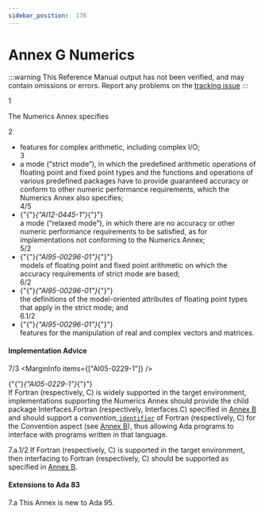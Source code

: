 ```yaml
---
sidebar_position:  178
---
```


# Annex G Numerics

:::warning
This Reference Manual output has not been verified,
and may contain omissions or errors.
Report any problems on the [tracking issue](https://github.com/ada-lang-io/ada-lang-io/issues/20)
:::


<MarginText>1</MarginText>
<p>The Numerics Annex specifies <br /></p>

<MarginText>2</MarginText>
<ul>
<li>features for complex arithmetic, including complex I/O;<br /></li>
<MarginText>3</MarginText>
<li>a mode (&ldquo;strict mode&rdquo;), in which the predefined arithmetic operations of floating point and fixed point types and the functions and operations of various predefined packages have to provide guaranteed accuracy or conform to other numeric performance requirements, which the Numerics Annex also specifies;<br /></li>
<MarginText>4/5</MarginText>
<MarginInfo items={["AI12-0445-1"]} />
<li>{"{"}<em>{"AI12-0445-1"}</em>{"}"} <br />a mode (&ldquo;relaxed mode&rdquo;), in which there are no accuracy or other numeric performance requirements to  be satisfied, as for implementations not conforming to the Numerics Annex;<br /></li>
<MarginText>5/2</MarginText>
<MarginInfo items={["AI95-00296-01"]} />
<li>{"{"}<em>{"AI95-00296-01"}</em>{"}"} <br />models of floating point and fixed point arithmetic on which the accuracy requirements of strict mode are based;<br /></li>
<MarginText>6/2</MarginText>
<MarginInfo items={["AI95-00296-01"]} />
<li>{"{"}<em>{"AI95-00296-01"}</em>{"}"} <br />the definitions of the model-oriented attributes of floating point types that apply in the strict mode; and<br /></li>
<MarginText>6.1/2</MarginText>
<MarginInfo items={["AI95-00296-01"]} />
<li>{"{"}<em>{"AI95-00296-01"}</em>{"}"} <br />features for the manipulation of real and complex vectors and matrices. <br /></li>
</ul>

#### Implementation Advice

<MarginText>7/3</MarginText>
<MarginInfo items={["AI05-0229-1"]} />
<p>{"{"}<em>{"AI05-0229-1"}</em>{"}"} <br />If Fortran (respectively, C) is widely supported in the target environment, implementations supporting the Numerics Annex should provide the child package Interfaces.Fortran (respectively, Interfaces.C) specified in <a href="../AA-B/">Annex B</a> and should support a <em>convention_</em><code><a href="../AA-2/AA-2.3#S0002">identifier</a></code> of Fortran (respectively, C) for the Convention aspect (see <a href="../AA-B/">Annex B</a>), thus allowing Ada programs to interface with programs written in that language. <br /></p>

<MarginText>7.a.1/2</MarginText>
<Admonition type="aarm" aarm="implementation-advice" title="Implementation Advice">
<strong></strong>If Fortran (respectively, C) is supported in the target environment, then interfacing to Fortran (respectively, C) should be supported as specified in <a href="../AA-B/">Annex B</a>.<br /></Admonition>


#### Extensions to Ada 83

<MarginText>7.a</MarginText>
<Admonition type="aarm" aarm="note" title="Note: ">
This Annex is new to Ada 95. <br /></Admonition>

